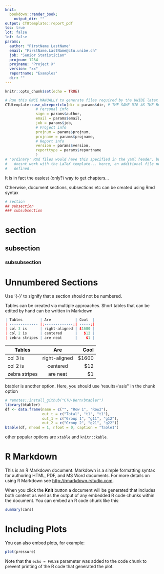 ```yaml
---
knit: 
  bookdown::render_book:
    output_dir: ""
output: CTUtemplate::report_pdf
toc: true
lot: false
lof: false
params:
  author: "FirstName LastName"
  email: "FirstName.LastName@ctu.unibe.ch"
  job: "Senior Statistician"
  projnum: 1234
  projname: "Project X"
  version: "xx"
  reportname: "Examples"
  dir: ""
---
```


```r
knitr::opts_chunk$set(echo = TRUE)
```

```r
# Run this ONCE MANUALLY to generate files required by the UNIBE latex template
CTUtemplate::use_ubreportclo(dir = params$dir, # THE SAME DIR AS THE Rmd FILE
              # Personal info
              sign = params$author,
              email = params$email,
              job = params$job,
              # Project info
              projnum = params$projnum,
              projname = params$projname,
              # Report info
              version = params$version,
              reporttype = params$reportname
              )
# 'ordinary' Rmd files would have this specified in the yaml header, but that 
#   doesnt work with the LaTeX template... hence, an additional file needs to be 
#   defined.
```

\chapter{Latex syntax can be used}

It is in fact the easiest (only?) way to get chapters...

Otherwise, document sections, subsections etc can be created using Rmd syntax

```r
# section
## subsection
### subsubsection
```

# section

## subsection

### subsubsection

# Unnumbered Sections {-}

Use '{-}' to signify that a section should not be numbered.

\chapter{Tables}

Tables can be created via multiple approaches. Short tables that can be edited by hand can be written in Markdown

```r

| Tables        | Are           | Cool  |
| ------------- |:-------------:| -----:|
| col 3 is      | right-aligned | $1600 |
| col 2 is      | centered      |   $12 |
| zebra stripes | are neat      |    $1 |

```

| Tables        | Are           | Cool  |
| ------------- |:-------------:| -----:|
| col 3 is      | right-aligned | $1600 |
| col 2 is      | centered      |   $12 |
| zebra stripes | are neat      |    $1 |


btabler is another option. Here, you should use 'results='asis'' in the chunk option

```r
# remotes::install_github("CTU-Bern/btabler")
library(btabler)
df <- data.frame(name = c("", "Row 1", "Row2"),
                 out_t = c("Total", "t1", "t1"),
                 out_1 = c("Group 1", "g11", "g12"), 
                 out_2 = c("Group 2", "g21", "g22"))
btable(df, nhead = 1, nfoot = 0, caption = "Table1")
```

other popular options are `xtable` and `knitr::kable`.

# R Markdown {-}

This is an R Markdown document. Markdown is a simple formatting syntax for authoring HTML, PDF, and MS Word documents. For more details on using R Markdown see <http://rmarkdown.rstudio.com>.

When you click the **Knit** button a document will be generated that includes both content as well as the output of any embedded R code chunks within the document. You can embed an R code chunk like this:

```r
summary(cars)
```

# Including Plots

You can also embed plots, for example:

```r
plot(pressure)
```

Note that the `echo = FALSE` parameter was added to the code chunk to prevent printing of the R code that generated the plot.

